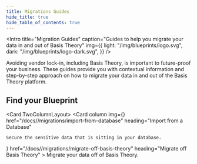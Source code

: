```yaml
---
title: Migrations Guides
hide_title: true
hide_table_of_contents: true
---
```



<Intro
  title="Migration Guides"
  caption="Guides to help you migrate your data in and out of Basis Theory"
  img={{
    light: "/img/blueprints/logo.svg",
    dark: "/img/blueprints/logo-dark.svg",
  }}
/>

Avoiding vendor lock-in, including Basis Theory, is important to future-proof your business. These guides provide you with contextual information and step-by-step approach on how to migrate your data in and out of the Basis Theory platform.

## Find your Blueprint

<Card.TwoColumnLayout>
  <Card
    column
    img={<MigrationIcon />}
    href="/docs//migrations/import-from-database"
    heading="Import from a Database"
  >
    Secure the sensitive data that is sitting in your database.
  </Card>
  <Card
    column
    img={<MigrationIcon />}
    href="/docs//migrations/migrate-off-basis-theory"
    heading="Migrate off Basis Theory"
  >
    Migrate your data off of Basis Theory.
  </Card>
</Card.TwoColumnLayout>
